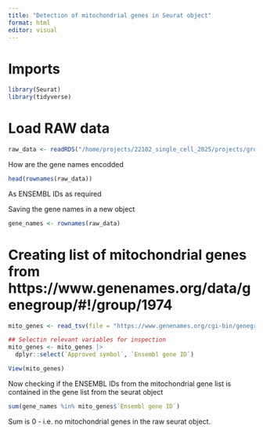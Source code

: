 ```yaml
---
title: "Detection of mitochondrial genes in Seurat object"
format: html
editor: visual
---
```


# Imports
```r
library(Seurat)
library(tidyverse)
```

# Load RAW data
```r
raw_data <- readRDS("/home/projects/22102_single_cell_2025/projects/group_1/d72106bd-d03b-45e6-a0fa-ca2a831ef092.rds")
```

How are the gene names encodded
```r
head(rownames(raw_data))
```
As ENSEMBL IDs as required

Saving the gene names in a new object
```r
gene_names <- rownames(raw_data)
```


# Creating list of mitochondrial genes from https://www.genenames.org/data/genegroup/#!/group/1974
```r
mito_genes <- read_tsv(file = "https://www.genenames.org/cgi-bin/genegroup/download?id=1974&type=node")

## Selectin relevant variables for inspection
mito_genes <- mito_genes |> 
  dplyr::select(`Approved symbol`, `Ensembl gene ID`)

View(mito_genes)
```

Now checking if the ENSEMBL IDs from the mitochondrial gene list is contained in the gene list from the seurat object
```r
sum(gene_names %in% mito_genes$`Ensembl gene ID`)
```
Sum is 0 - i.e. no mitochondrial genes in the raw seurat object. 
